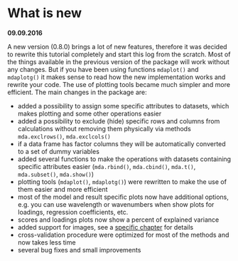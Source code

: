 # What is new {-}

**09.09.2016**

A new version (0.8.0) brings a lot of new features, therefore it was decided to rewrite this tutorial completely and start this log from the scratch. Most of the things available in the previous version of the package will work without any changes. But if you have been using functions `mdaplot()` and `mdaplotg()` it makes sense to read how the new implementation works and rewrite your code. The use of plotting tools became much simpler and more efficient. The main changes in the package are:

* added a possibility to assign some specific attributes to datasets, which makes plotting and some other operations easier
* added a possibility to exclude (hide) specific rows and columns from calculations without removing them physically via methods `mda.exclrows()`, `mda.exclcols()`
* if a data frame has factor columns they will be automatically converted to a set of dummy variables
* added several functions to make the operations with datasets containing specific attributes easier (`mda.rbind()`, `mda.cbind()`, `mda.t()`, `mda.subset()`, `mda.show()`)
* plotting tools (`mdaplot()`, `mdaplotg()`) were rewritten to make the use of them easier and more efficient
* most of the model and result specific plots now have additional options, e.g. you can use wavelength or wavenumbers when show plots for loadings, regression coefficients, etc.
* scores and loadings plots now show a percent of explained variance
* added support for images, see a [specific chapter]() for details
* cross-validation procedure were optimized for most of the methods and now takes less time
* several bug fixes and small improvements


